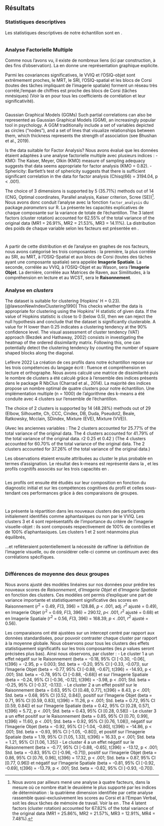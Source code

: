 ## Résultats

### Statistiques descriptives

Les statistiques descriptives de notre échantillon sont en \autoref{descriptives}.

```r
```

### Analyse Factorielle Multiple

Comme nous l'avons vu, il existe de nombreux liens (ici par construction, à des fins d'observation). La \autoref{ggm_graph} en donne une représentation graphique explicite. 

Parmi les covariances significatives, le VVIQ et l'OSIQ-objet sont extrêmement proches, le MRT, le SRI, l'OSIQ-spatial et les blocs de Corsi (toutes des tâches impliquant de l'imagerie spatiale) forment un réseau très corrélé,l'empan de chiffres est proche des blocs de Corsi (tâches mnésiques) (Voir la \autoref{correlation_matrix} en \nameref{annexes} pour tous les coefficients de corrélation et leur significativité).

```{=latex}
\begin{figure}[H]
```
```r
```
```{=latex}
\caption{Représentation des corrélations entre les variables mesurées. Les liens bleus dénotent une corrélation positive, et les rouges une corrélation négative. Cette figure illustre les choix de pondération réalisés à l'étape de simulation : on peut notamment voir des corrélations très prononcées entre le VVIQ et l'OSIQ-objet (r = 0.77, p<.001) qui évaluent tous deux l'imagerie objet, le Digit Span et les blocs de Corsi (r = 0.68, p<.001) qui évaluent entre autres la mémoire de travail, ou encore entre l'OSIQ-spatial et le SRI, qui sont respectivement l'auto-évaluation et la tâche les plus spécifiques de l'imagerie spatiale.}
\label{ggm_graph}
\end{figure}
```

Gaussian Graphical Models (GGMs)
Such partial correlations can also be represented as Gaussian Graphical Models (GGM),
an increasingly popular tool in psychology.
A GGM traditionally include a set of variables depicted as circles (“nodes”),
and a set of lines that visualize relationships between them,
which thickness represents the strength of association (see Bhushan et al., 2019).


Is the data suitable for Factor Analysis?
Nous avons évalué que les données étaient adaptées à une analyse factorielle multiple avec plusieurs indices :
  - KMO: The Kaiser, Meyer, Olkin (KMO) measure of sampling adequacy suggests that data seems appropriate for factor analysis (KMO = 0.82).
  - Sphericity: Bartlett's test of sphericity suggests that there is sufficient significant correlation in the data for factor analysis (Chisq(66) = 3194.04, p < .001).

The choice of 3 dimensions is supported by 5 (35.71%) methods out of 14 (CNG, Optimal coordinates, Parallel analysis, Kaiser criterion, Scree (SE))^[Nous avons par ailleurs mené une analyse à quatre facteurs, dans la mesure où ce nombre était le deuxième le plus supporté par les indices de détermination : la quatrième dimension identifiée par cette analyse rassemble quasi-exclusivement les scores au Corsi et à l'Empan Verbal, soit les deux tâches de mémoire de travail. Voir la \autoref{loadings_graph_annex} en \nameref{annexes}. The 4 latent factors (cluster rotation) accounted for 67.82% of the total variance of the original data (MR1 = 25.86%, MR2 = 21.57%, MR3 = 12.91%, MR4 = 7.48%).]. Nous avons donc conduit l'analyse avec la fonction `factor_analysis` du package *parameters* sur R. La \autoref{loadings_tbl} présente les capacités explicatives de chaque composante sur la variance de totale de l'échantillon. The 3 latent factors (cluster rotation) accounted for 62.55% of the total variance of the original data (MR1 = 26.91%, MR2 = 21.53%, MR3 = 14.11%). La distribution des poids de chaque variable selon les facteurs est présentée en \autoref{loadings_graph}.

```r
```

```{=latex}
\begin{figure}[h]
```
```r
```
```{=latex}
\caption{Rotated loadings from factor analysis.}
\label{loadings_graph}
\end{figure}
```

A partir de cette distribution et de l'analyse en graphes de nos facteurs, nous avons catégorisé les trois composantes : la première, la plus corrélée au SRI, au MRT, à l'OSIQ-Spatial et aux blocs de Corsi (toutes des tâches ayant une composante spatiale) sera appelée **Imagerie Spatiale**. La seconde, corrélée au VVIQ, à l'OSIQ-Objet et au Wason, sera l'**Imagerie Objet**. La dernière, corrélée aux Matrices de Raven, aux Similitudes, à la compréhension en lecture et au WCST, sera le **Raisonnement**.

### Analyse en *clusters*

The dataset is suitable for clustering (Hopkins' H = 0.23).[@lawsonNewIndexClustering1990]
This checks whether the data is appropriate for clustering using the Hopkins' H statistic of given data. If the value of Hopkins statistic is close to 0 (below 0.5), then we can reject the null hypothesis and conclude that the dataset is significantly clusterable. A value for H lower than 0.25 indicates a clustering tendency at the 90% confidence level. The visual assessment of cluster tendency (VAT) approach (Bezdek and Hathaway, 2002) consists in investigating the heatmap of the ordered dissimilarity matrix. Following this, one can potentially detect the clustering tendency by counting the number of square shaped blocks along the diagonal.

Lefèvre 2022
La création de ces profils dans notre échantillon repose sur les trois compétences du langage écrit : fluence et compréhension en lecture et orthographe. Nous avons calculé une matrice de dissimilarité puis le nombre de clusters a été calculé grâce à l’ensemble des indices présents dans le package R NbClus (Charrad et al., 2014).
La majorité des indices propose un nombre optimal de quatre clusters pour notre échantillon. Une implémentation multiple (n = 1000) de l’algorithme des k-means a été conduite avec 4 clusters sur l’ensemble de l’échantillon.

The choice of 2 clusters is supported by 14 (48.28%) methods out of 29 (Elbow, Silhouette, Ch, CCC, Cindex, DB, Duda, Pseudot2, Beale, Ratkowsky, Mcclain, SDindex, Mixture (EVE), Mixture (VVE)).

(Avec les anciennes variables :
The 2 clusters accounted for 25.77% of the total variance of the original data.
The 4 clusters accounted for 41.79% of the total variance of the original data.
r2 0.25 et 0.42
)
(The 4 clusters accounted for 60.70% of the total variance of the original data.
The 2 clusters accounted for 37.26% of the total variance of the original data.)


Les observations étaient ensuite attribuées au cluster le plus probable en termes d’assignation.
Le résultat des k-means est représenté dans la \autoref{kmeans_plot}, et les profils cognitifs associés sur les trois capacités en \autoref{radar}.

```{=latex}
\begin{figure}[H]
```
```r
```
```{=latex}
\caption{Représentation des clusters reconnus par la méthode des 'k-means', selon les deux composantes principales de l'AFM.}
\label{kmeans_plot}
\end{figure}
```

Les profils ont ensuite été étudiés sur leur composition en fonction du diagnostic initial et sur les compétences cognitives du profil et celles sous-tendant ces performances grâce à des comparaisons de groupes.

```{=latex}
\begin{figure}[h]
```
```r
```
```{=latex}
\caption{Diagramme représentatant les profils cognitifs associés à chaque cluster, selon  trois dimensions principales : l'imagerie visuelle-objet, l'imagerie visuo-spatiale et le raisonnement.}
\label{radar}
\end{figure}
```

```{=latex}
\begin{figure}[H]
```
```r
```
```{=latex}
\caption{Représentation des moyennes de chaque cluster pour les trois capacités cognitives.}
\label{lollipop}
\end{figure}
```


La \autoref{repartition} présente la répartition dans les nouveaux clusters des participants initialement identifiés comme aphantasiques ou non par le VVIQ. Les clusters 3 et 4 sont représentatifs de l'importance du critère de l'imagerie visuelle-objet : ils sont composés respectivement de 100% de contrôles et de 100% d'aphantasiques. Les clusters 1 et 2 sont néanmoins plus équilibrés,     

...et reflèteraient potentiellement la nécessité de raffiner la définition de l'imagerie visuelle, ou de considérer celle-ci comme un continuum avec des corrélations spécifiques.

```r
```


### Différences de moyenne des deux groupes

Nous avons ajusté des modèles linéaires sur nos données pour prédire les nouveaux scores de *Raisonnement*, d'*Imagerie Objet* et d'*Imagerie Spatiale* en fonction des clusters. Ces modèles ont permis d'expliquer une part de variance importante et statistiquement significative des scores en Raisonnement ($r^2$ = 0.49, *F*(3,
396) = 128.86, *p* < .001, adj. $r^2$ ajusté = 0.49), en Imagerie Objet ($r^2$
= 0.69, *F*(3, 396) = 290.12, *p*< .001, $r^2$ ajusté = 0.68) et en Imagerie Spatiale ($r^2$ = 0.56, *F*(3, 396) = 168.39, *p* < .001, $r^2$ ajusté = 0.56).

<!--
Dans le but d’interpréter les clusters à partir des scores des compétences les composant, une moyenne en dessous de 0 (moyenne standardisée) était considérée comme déficitaire et une moyenne au-dessus de 0 comme non-déficitaire. Les moyennes et écart-types avec les tailles d’effectif sont présentés dans le Tableau 1.2. Dans l’objectif de mieux décrire les sousgroupes, nous avons réalisé des analyses de variance univariées. Les trois comparaisons étant significatives, nous présentons les résultats des tests post-hocs (avec correction de Bonferroni) qui sont représentés sur les histogrammes de la Figure 1.4.

Moyennes, écart-types et effectifs par clusters.
Note : Les moyennes en gras correspondent à des moyennes supérieures à 0.
Voir la figure d'Elise : les clusters sont en ligne, les fonctions cognitives en colonnes, deux colonnes avec la proportion d'Aph NAph et le total des clusters. Le notre aura en théorie juste une colonne en plus
Je sais pas si elle a fait le tableau manuellement sur Rmd ou Latex ou R, mais le résultat est joli.
-->
Les comparaisons ont été ajustées sur un intercept centré par rapport aux données standardisées, pour pouvoir contraster chaque cluster par rapport à la moyenne globale. Nous observons pour tous les clusters des effets statistiquement significatifs sur les trois composantes (les *p* values seront précisées plus bas). Ainsi nous observons, par cluster :
 - Le cluster 1 a un effet négatif sur le Raisonnement (beta = -0.18, 95% CI [-0.30, -0.06],
t(396) = -2.95, p = 0.003; Std. beta = -0.20, 95% CI [-0.33, -0.07]), sur l'Imagerie Objet (beta = -0.77, 95% CI [-0.88, -0.67],
t(396) = -14.93, p < .001; Std. beta = -0.78, 95% CI [-0.88, -0.68]) et sur l'Imagerie Spatiale (beta = -0.24, 95% CI [-0.36, -0.12],
t(396) = -3.98, p < .001; Std. beta = -0.25, 95% CI [-0.37, -0.13]).
 - Le cluster 2 a un effet positif sur le Raisonnement (beta = 0.63, 95% CI [0.48, 0.77],
t(396) = 8.43, p < .001; Std. beta = 0.68, 95% CI [0.52, 0.84]), positif sur l'Imagerie Objet (beta = 0.71, 95% CI [0.59, 0.83],
t(396) = 11.26, p < .001; Std. beta = 0.72, 95% CI [0.59, 0.84]) et sur l'Imagerie Spatiale (beta = 0.42, 95% CI [0.28, 0.57],
t(396) = 5.72, p < .001; Std. beta = 0.43, 95% CI [0.28, 0.58])
- Le cluster 3 a un effet positif sur le Raisonnement (beta = 0.85, 95% CI [0.70, 0.99],
t(396) = 11.60, p < .001; Std. beta = 0.92, 95% CI [0.76, 1.08]), négatif sur l'Imagerie Objet (beta = -0.92, 95% CI [-1.04, -0.80],
t(396) = -14.86, p < .001; Std. beta = -0.93, 95% CI [-1.05, -0.80]), et positif sur l'Imagerie Spatiale (beta = 1.19, 95% CI [1.05, 1.33],
t(396) = 16.33, p < .001; Std. beta = 1.21, 95% CI [1.06, 1.35])
- Le cluster 4 a un effet négatif sur le Raisonnement (beta = -0.77, 95% CI [-0.88, -0.65],
t(396) = -13.12, p < .001; Std. beta = -0.83, 95% CI [-0.96, -0.71]), positif sur l'Imagerie Objet (beta = 0.86, 95% CI [0.76, 0.96],
t(396) = 17.32, p < .001; Std. beta = 0.87, 95% CI [0.77, 0.96]) et négatif sur l'Imagerie Spatiale (beta = -0.81, 95% CI [-0.92, -0.69],
t(396) = -13.79, p < .001; Std. beta = -0.82, 95% CI [-0.93, -0.70]).


